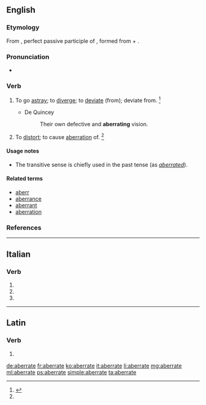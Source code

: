 ==English==

===Etymology===
From {{etyl|la|en}} {{m|la|aberrātus}}, perfect passive participle of {{m|la|aberrō||wander, stray or deviate from}}, formed from {{term|ab||from, away from|lang=la}} + {{m|la|errō||stray}}.

===Pronunciation===
* {{a|US}} {{IPA|/ˈæb.ə.ɹeɪt/|lang=en}}

===Verb===
{{en-verb|aberrat}}

# {{lbl|en|intransitive}} To go [[astray]]; to [[diverge]]; to [[deviate]] (from); deviate from. {{defdate|mid 18the century}}<ref name=SOED>{{R:SOED5|page=4}}</ref>
#* {{rfdate}} De Quincey
#*: Their own defective and '''aberrating''' vision.
# {{lbl|en|transitive}} To [[distort]]; to cause [[aberration]] of. {{defdate|late 19th century}}<ref name=SOED/>

====Usage notes====
* The transitive sense is chiefly used in the past tense (as ''[[aberrated]]'').

====Related terms====
* [[aberr]]
* [[aberrance]]
* [[aberrant]]
* [[aberration]]

===References===
<references/>

----

==Italian==

===Verb===
{{head|it|verb form|cat2=past participle forms}}

# {{inflection of|aberrare||2|p|pres|indc|lang=it}}
# {{inflection of|aberrare||2|p|impr|lang=it}}
# {{feminine plural of|aberrato|lang=it}}

----

==Latin==

===Verb===
{{la-verb-form|aberrāte}}

# {{inflection of|aberrō||1|p|pres|actv|impr|lang=la}}

[[de:aberrate]]
[[fr:aberrate]]
[[ko:aberrate]]
[[it:aberrate]]
[[li:aberrate]]
[[mg:aberrate]]
[[ml:aberrate]]
[[ps:aberrate]]
[[simple:aberrate]]
[[ta:aberrate]]